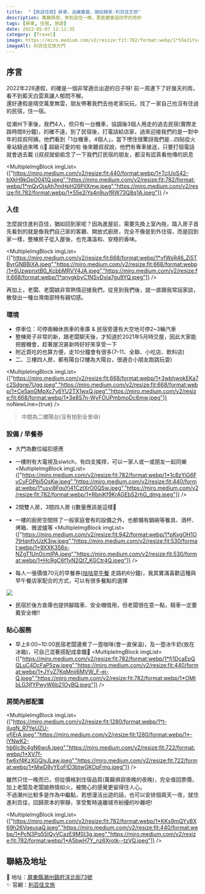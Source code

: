 ```yaml
---
title:  "【旅遊住宿】屏東，逃離塵囂，猶如歸家-利百佳文旅"
description: 萬籟俱寂，來到這住一晚，更能體會這四字的奇妙
tags: [屏東, 住宿, 旅遊]
date: 2022-05-07 12:11:35
category: [Travel]
image: https://miro.medium.com/v2/resize:fit:782/format:webp/1*55e2iYs4n9uyfRW73Q8q1A.jpeg
imageAlt: 利百佳文旅大門
---
```


## 序言
2022年228連假，的確是一個非常適合出遊的日子呀! 前一周連下了好幾天的雨，看不到藍天白雲真讓人郁悶不解。<br/>
還好連假是晴空萬里無雲，朋友帶著我們去他老家玩玩，找了一家自己也沒有住過的民宿，住一宿。

從潮州下車後，我們4人，但只有一台機車，協調後3個人用走的過去民宿(實際走路時間8分鐘)，的確不遠，到了民宿後，打電話給店家，過來迎接我們的是一對中年的叔叔阿姨，他們看到「1台機車，4個人」，當下愣住很驚訝我們是…四貼從火車站騎過來嗎 ((🤣 超級可愛的啦
後來聽叔叔說，他們有專車接送，只要打個電話就會過去載 ((叔叔就偷偷念了一下我們訂民宿的朋友，都沒有認真看他傳的訊息

<MultipleImgBlock imgList={["https://miro.medium.com/v2/resize:fit:440/format:webp/1*TciUoS42-bXkH9kOpO041Q.jpeg","https://miro.medium.com/v2/resize:fit:782/format:webp/1*mQyOjsAh7miHpH26PilXmw.jpeg","https://miro.medium.com/v2/resize:fit:782/format:webp/1*55e2iYs4n9uyfRW73Q8q1A.jpeg"]} />

### 入住
怎麼說住進利百佳，猶如回到家呢？因為進屋前，需要先換上室內拖，踏入房子首先看到的就是像我們自己家的客廳、開放式廚房，完全不像是到外住宿，而是回到家一樣，整棟房子從入屋後，也充滿溫和、安穩的香味。

<MultipleImgBlock imgList={["https://miro.medium.com/v2/resize:fit:668/format:webp/1*vfWsR46_Zi5TBvrGNBBiXA.jpeg","https://miro.medium.com/v2/resize:fit:668/format:webp/1*6UzwpnxtB0_KcbbMRVY4JA.jpeg","https://miro.medium.com/v2/resize:fit:668/format:webp/1*qnygkbyC1NSvDvia7gu9YQ.jpeg"]} />

再加上，老闆、老闆娘非常熱情迎接我們，從見到我們後，就一直跟我常話家談，散發出一種台灣南部特有親切感。

### 環境
- 停車位：可停兩輛休旅車的車庫 & 民宿旁還有大空地可停2~3輛汽車
- 整棟房子非常的新，跟老闆聊天後，才知道於2021年5月時交屋，因此大家能把握機會，趁著屋況甚新時好好來享受一下
- 附近買吃的也算方便，走10分鐘會有很多(7–11、全聯、小吃店、飲料店)
- 二、三樓四人房，都有陽台(2樓為大陽台，很適合小朋友跑跳玩耍)

<MultipleImgBlock imgList={["https://miro.medium.com/v2/resize:fit:668/format:webp/1*3wbhwokEKa7c2Sdgne7Ugg.jpeg","https://miro.medium.com/v2/resize:fit:668/format:webp/1*Ce5anGMpXc7y6YU2TX1wxQ.jpeg","https://miro.medium.com/v2/resize:fit:668/format:webp/1*3e8S7n-WyFOUPmbmoDc6mw.jpeg"]} noNewLine={true} />
> 中間為二樓陽台(沒有拍到全景😅)

### 設備 / 早餐券
- 大門為數位磁扣感應
- 一樓附有大電視及siwtch，有四支搖捍，可以一家人或一或朋友一起同樂
<MultipleImgBlock imgList={["https://miro.medium.com/v2/resize:fit:782/format:webp/1*1c8zYiG6FvCyFOPbi5OsKw.jpeg","https://miro.medium.com/v2/resize:fit:440/format:webp/1*usyi8FquYj41CztXrO0QSw.jpeg","https://miro.medium.com/v2/resize:fit:782/format:webp/1*RbniKf9KrAGEbS2rhG_dmg.jpeg"]} />

- 2間雙人房，3間四人房 ((數量應該是這樣🧐
- 一樓的廚房空間除了一般家庭會有的設備之外，也都備有鍋碗等餐具、酒杯、烤箱、微波爐等
<MultipleImgBlock imgList={["https://miro.medium.com/v2/resize:fit:942/format:webp/1*pKvgOH1O7tHqnflvUzK3jw.jpeg","https://miro.medium.com/v2/resize:fit:530/format:webp/1*9XXK3S6s-NZgT1UnOcmIPA.jpeg","https://miro.medium.com/v2/resize:fit:530/format:webp/1*HcRgC6f1yN2Qt7_KGCtr4Q.jpeg"]} />

- 每人一張價值70元的早餐券([咕咕早午餐](https://maps.app.goo.gl/ub7EtFeaKbxiVymF8) 走路約6分鐘)，我其實滿喜歡這種與早午餐店家配合的方式，可以有很多餐點的選擇

<img class="post-img" src="https://miro.medium.com/v2/resize:fit:1400/format:webp/1*3rNzanMgeCfAg8kl4XmMVg.jpeg" /><br/>

- 民宿於後方倉庫也提供腳踏車、安全帽借用，但老闆很在意一點，騎車一定要戴安全帽!!

### 貼心服務
- 早上8:00~10:00民宿老闆還煮了一壺咖啡(會一直保溫)，及一壺冰牛奶(放在冰箱)，可自己混著搭配成拿鐵🥰
<MultipleImgBlock imgList={["https://miro.medium.com/v2/resize:fit:782/format:webp/1*fj1DcaEpQQLuC4DcFaP5zw.jpeg","https://miro.medium.com/v2/resize:fit:440/format:webp/1*JYyZ7KqMnii6MVW_F-ei-Q.jpeg","https://miro.medium.com/v2/resize:fit:782/format:webp/1*OMtbLG3jfYPwyW6b21OyBQ.jpeg"]} />

### 房間內部配置
<MultipleImgBlock imgList={["https://miro.medium.com/v2/resize:fit:1280/format:webp/1*t-iIugN_R7YeUZU-vfjErA.jpeg","https://miro.medium.com/v2/resize:fit:1280/format:webp/1*-lYNwK2-hb6lc9c4gN6wrA.jpeg","https://miro.medium.com/v2/resize:fit:722/format:webp/1*XV7f-fw6xf4KzXGQlvJLaw.jpeg","https://miro.medium.com/v2/resize:fit:722/format:webp/1*MwD8yYEoFID3btwGKOpFmg.jpeg"]} />

雖然只住一晚而已，但從價格到住宿品質(萬籟俱寂夜晚的夜晚)，完全值回票價，加上老闆及老闆娘熱情如火，被關心的感覺更留得住人心。<br/>
不過潮州比較多是作為中繼點，若想漫活出遊的話，也可以安排個兩天一夜，就住進利百佳，回歸原本的寧靜，享受暫時遠離城市紛擾的吵雜吧!

<MultipleImgBlock imgList={["https://miro.medium.com/v2/resize:fit:782/format:webp/1*KKx9mQYyBX69h26VqeusaQ.jpeg","https://miro.medium.com/v2/resize:fit:440/format:webp/1*PcN3Pq55IQyVCazE9MSt3g.jpeg","https://miro.medium.com/v2/resize:fit:782/format:webp/1*A5bwH7Y_nz6Xrotk--tzVQ.jpeg"]} />

## 聯絡及地址
📍 地址：[屏東縣潮州鎮府洋北街73號](https://maps.app.goo.gl/BVczh72EDofncvUc8)<br/>
✨ 官網：[利百佳文旅](https://www.facebook.com/profile.php?id=100075778376910)



